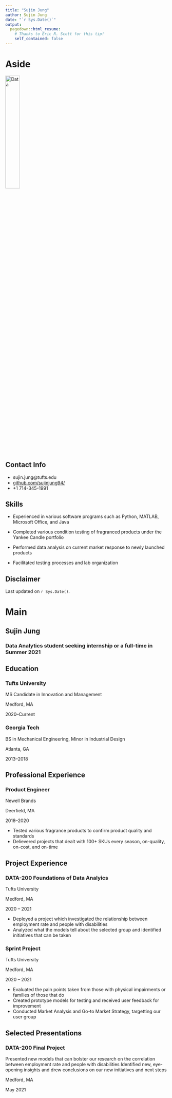 ---
title: "Sujin Jung"
author: Sujin Jung
date: "`r Sys.Date()`"
output:
  pagedown::html_resume:
    # Thanks to Eric R. Scott for this tip! 
    self_contained: false
---

Aside
================================================================================


![Data](data_icon.png){width=30%}
<!-- ![Data](`r here::here("data_icon.png")`) -->



Contact Info {#contact}
--------------------------------------------------------------------------------

- <i class="fa fa-envelope"></i>sujin.jung@tufts.edu
- <i class="fa fa-github"></i> [github.com/sujinjung94/](https://github.com/sujinjung94/)
- <i class="fa fa-phone"></i> +1 714-345-1991


Skills {#skills}
--------------------------------------------------------------------------------

- Experienced in various software programs such as Python, MATLAB, Microsoft Office, and Java

- Completed various condition testing of fragranced products under the Yankee Candle portfolio

- Performed data analysis on current market response to newly launched products

- Facilitated testing processes and lab organization 



Disclaimer {#disclaimer}
--------------------------------------------------------------------------------

<!--This resume was made with the R package [**pagedown**](https://github.com/rstudio/pagedown).-->

Last updated on `r Sys.Date()`.



Main
================================================================================

Sujin Jung {#title}
--------------------------------------------------------------------------------

### Data Analytics student seeking internship or a full-time in Summer 2021


Education {data-icon=graduation-cap data-concise=true}
--------------------------------------------------------------------------------

### Tufts University

MS Candidate in Innovation and Management

Medford, MA

2020--Current


### Georgia Tech

BS in Mechanical Engineering, Minor in Industrial Design

Atlanta, GA 

2013--2018



Professional Experience {data-icon=flask}
--------------------------------------------------------------------------------

### Product Engineer

Newell Brands

Deerfield, MA

2018--2020

- Tested various fragrance products to confirm product quality and standards
- Delievered projects that dealt with 100+ SKUs every season, on-quality, on-cost, and on-time



Project Experience {data-icon=chalkboard-teacher}
--------------------------------------------------------------------------------

### DATA-200 Foundations of Data Analyics 

Tufts University

Medford, MA

2020 -- 2021

<!--::: concise-->
- Deployed a project which investigated the relationship between employment rate and people with disabilities
- Analyzed what the models tell about the selected group and identified initiatives that can be taken
<!--:::-->




### Sprint Project

Tufts University

Medford, MA

2020 -- 2021

- Evaluated the pain points taken from those with physical impairments or families of those that do
- Created prototype models for testing and received user feedback for improvement
- Conducted Market Analysis and Go-to Market Strategy, targetting our user group



Selected Presentations {data-icon=comment-alt}
--------------------------------------------------------------------------------
### DATA-200 Final Project
Presented new models that can bolster our research on the correlation between employment rate and people with disabilities
Identified new, eye-opening insights and drew conclusions on our new initiatives and next steps

Medford, MA

May 2021


